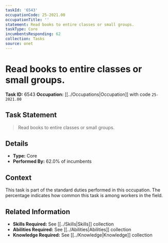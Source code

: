 ```yaml
---
taskId: '6543'
occupationCode: 25-2021.00
occupationTitle: ''
statement: Read books to entire classes or small groups.
taskType: Core
incumbentsResponding: 62
collection: Tasks
source: onet
---
```

# Read books to entire classes or small groups.

**Task ID:** 6543
**Occupation:** [[../Occupations|Occupation]] with code `25-2021.00`

## Task Statement

> Read books to entire classes or small groups.

## Details

- **Type:** Core
- **Performed By:** 62.0% of incumbents

## Context

This task is part of the standard duties performed in this occupation. The percentage indicates how common this task is among workers in the field.

## Related Information

- **Skills Required:** See [[../Skills|Skills]] collection
- **Abilities Required:** See [[../Abilities|Abilities]] collection
- **Knowledge Required:** See [[../Knowledge|Knowledge]] collection
